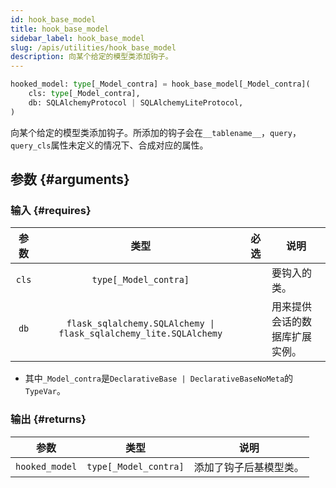 ```yaml
---
id: hook_base_model
title: hook_base_model
sidebar_label: hook_base_model
slug: /apis/utilities/hook_base_model
description: 向某个给定的模型类添加钩子。
---
```




<APITopBar type="func" isPrivate={true} source="utilities.hook_base_model" />

```python
hooked_model: type[_Model_contra] = hook_base_model[_Model_contra](
    cls: type[_Model_contra],
    db: SQLAlchemyProtocol | SQLAlchemyLiteProtocol,
)
```

向某个给定的模型类添加钩子。所添加的钩子会在`__tablename__`，`query`，`query_cls`属性未定义的情况下、合成对应的属性。

## 参数 {#arguments}

### 输入 {#requires}

| 参数  |                               类型                                |               必选                | <center>说明</center>          |
| :---: | :---------------------------------------------------------------: | :-------------------------------: | ------------------------------ |
| `cls` |                       `type[_Model_contra]`                       | <InlineIcon icon={vsiCheckIcon}/> | 要钩入的类。                   |
| `db`  | `flask_sqlalchemy.SQLAlchemy \| flask_sqlalchemy_lite.SQLAlchemy` |                                   | 用来提供会话的数据库扩展实例。 |

- 其中`_Model_contra`是`DeclarativeBase | DeclarativeBaseNoMeta`的`TypeVar`。

### 输出 {#returns}

|      参数      |         类型          | <center>说明</center>  |
| :------------: | :-------------------: | :--------------------- |
| `hooked_model` | `type[_Model_contra]` | 添加了钩子后基模型类。 |
